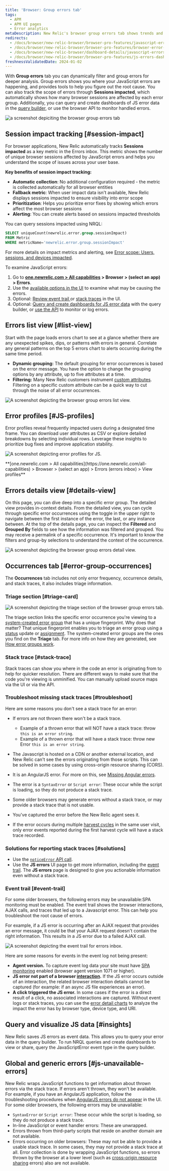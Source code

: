 ```yaml
---
title: 'Browser: Group errors tab'
tags:
  - APM
  - APM UI pages
  - Error analytics
metaDescription: New Relic's browser group errors tab shows trends and anomalies that help you compare and troubleshoot error events.
redirects:
  - /docs/browser/new-relic-browser/browser-pro-features/javascript-errors-page-detect-analyze-errors
  - /docs/browser/new-relic-browser/browser-pro-features/browser-error-profiles-find-error-causes
  - /docs/browser/new-relic-browser/dashboard-details/javascript-errors-dashboard
  - /docs/browser/new-relic-browser/browser-pro-features/js-errors-dashboard-examining-errors-over-time/
freshnessValidatedDate: 2024-01-02
---
```


With <DNT>**Group errors**</DNT> tab you can dynamically filter and group errors for deeper analysis. Group errors shows you where your JavaScript errors are happening, and provides tools to help you figure out the root cause. You can also track the scope of errors through **Sessions impacted**, which automatically shows how many browser sessions are affected by each error group. Additionally, you can query and create dashboards of JS error data in the [query builder](/docs/query-your-data/explore-query-data/query-builder/introduction-query-builder), or use the browser API to monitor handled errors.

<img
  title="browser group errors tab "
  alt="a screenshot depiciting the browser group errors tab"
  src="/images/errors-inbox_screenshot-full_browser-group-errors-tab.webp"
/>

## Session impact tracking [#session-impact]

For browser applications, New Relic automatically tracks **Sessions impacted** as a key metric in the Errors inbox. This metric shows the number of unique browser sessions affected by JavaScript errors and helps you understand the scope of issues across your user base.

**Key benefits of session impact tracking:**

- **Automatic collection**: No additional configuration required - the metric is collected automatically for all browser entities
- **Fallback metric**: When user impact data isn't available, New Relic displays sessions impacted to ensure visibility into error scope  
- **Prioritization**: Helps you prioritize error fixes by showing which errors affect the most browser sessions
- **Alerting**: You can create alerts based on sessions impacted thresholds

You can query sessions impacted using NRQL:

```sql
SELECT uniqueCount(newrelic.error.group.sessionImpact) 
FROM Metric 
WHERE metricName='newrelic.error.group.sessionImpact'
```

For more details on impact metrics and alerting, see [Error scope: Users, sessions, and devices impacted](/docs/errors-inbox/error-scope-users-sessions-devices-impacted/).

To examine JavaScript errors:

1. Go to <DNT>**[one.newrelic.com > All capabilities](https://one.newrelic.com/all-capabilities) > Browser > (select an app) > Errors**</DNT>.
2. Use the [available options in the UI](#ui-features) to examine what may be causing the errors.
3. Optional: [Review event trail ](#event-trail) or [stack traces](#stack-trace) in the UI.
4. Optional: [Query and create dashboards for JS error data](#insights) with the query builder, or [use the API](#api-logs) to monitor or log errors.

## Errors list view  [#list-view]

Start with the page loads errors chart to see at a glance whether there are any unexpected spikes, dips, or patterns with errors in general.
Correlate any general patterns on the top 5 errors chart to alerts occurring during the same time period.

* <DNT>**Dynamic grouping:**</DNT> The default grouping for error occurrences is based on the error message. You have the option to change the grouping options by any attribute, up to five attributes at a time.
* <DNT>**Filtering:**</DNT> Many New Relic customers instrument [custom attributes](/docs/data-apis/custom-data/custom-events/collect-custom-attributes/#enabling-custom). Filtering on a specific custom attribute can be a quick way to cut through the noise of all error occurrences.

<img
  title="browser group errors list view"
  alt="A screenshot depicting the browser group errors list view. "
  src="/images/errors-inbox_screenshot-full_browser-errors-list-view.webp"
/>

## Error profiles [#JS-profiles]

Error profiles reveal frequently impacted users during a designated time frame. You can download user attributes as CSV or explore detailed breakdowns by selecting individual rows. Leverage these insights to prioritize bug fixes and improve application stability.

<img
  title="JS error profiles"
  alt="A screenshot depicting error profiles for JS."
  src="/images/errors-inbox_screenshot-crop_browser-error-profiles.webp"
/>

<figcaption>
  <DNT>
    **[one.newrelic.com > All capabilities](https://one.newrelic.com/all-capabilities) > Browser > (select an app) > Errors (errors inbox) > View profiles**
  </DNT>
</figcaption>

## Errors details view  [#details-view]

On this page, you can dive deep into a specific error group. The detailed view provides in-context details.
From the detailed view, you can cycle through specific error occurrences using the toggle in the upper right to navigate between the first instance of the error, the last, or any instance between.
At the top of the details page, you can inspect the <DNT>**Filtered**</DNT> and <DNT>**Grouped By**</DNT> fields to see how the information was filtered and grouped. You may receive a permalink of a specific occurrence. It's important to know the filters and group-by selections to understand the context of the occurrence.

<img
  title="browser errors details view"
  alt="A screenshot depicting the browser group errors detail view. "
  src="/images/errors-inbox_screenshot-crop_browser-errors-details-view.webp"
/>

## Occurrences tab [#error-group-occurrences]

The <DNT>**Occurrences**</DNT> tab includes not only error frequency, occurrence details, and stack traces, it also includes triage information.

### Triage section [#triage-card]

<img
  title="errors inbox triage"
  alt="A screenshot depicting the triage section of the browser group errors tab."
  src="/images/errors-inbox_screenshot-crop_errors-inbox-triage-section.webp"
/>

The triage section links the specific error occurrence you're viewing to a [system-created error group](/docs/errors-inbox/errors-inbox/#groups) that has a unique fingerprint. Why does that matter? That unique fingerprint enables you to triage an error group using a [status](/docs/errors-inbox/errors-inbox/#status) update or [assignment](/docs/errors-inbox/errors-inbox/#assign). The system-created error groups are the ones you find on the <DNT>**Triage**</DNT> tab. For more info on how they are generated, see [How error groups work](/docs/errors-inbox/errors-inbox/#how-groups-work).

### Stack trace [#stack-trace]

Stack traces can show you where in the code an error is originating from to help for quicker resolution. There are different ways to make sure that the code you're viewing is unminified. You can manually upload source maps via the UI or via the API.

### Troubleshoot missing stack traces [#troubleshoot]

Here are some reasons you don't see a stack trace for an error:

* If errors are not thrown there won't be a stack trace.
  * Example of a thrown error that will NOT have a stack trace: throw `this is an error string`.
  * Example of a thrown error that will  have a stack trace: throw new Error `this is an error string`.

* The Javascript is hosted on a CDN or another external location, and New Relic can't see the errors originating from those scripts. This can be solved in some cases by using cross-origin resource sharing (CORS).

* It is an AngularJS error. For more on this, see [Missing Angular errors](/docs/browser/new-relic-browser/troubleshooting/angularjs-errors-do-not-appear).

* The error is a `SyntaxError` or `Script error`: These occur while the script is loading, so they do not produce a stack trace.

* Some older browsers may generate errors without a stack trace, or may provide a stack trace that is not usable.

* You've captured the error before the New Relic agent sees it.

* If the error occurs during multiple [harvest cycles](/docs/new-relic-solutions/get-started/glossary/#harvest-cycle) in the same user visit, only error events reported during the first harvest cycle will have a stack trace recorded.

### Solutions for reporting stack traces [#solutions]

* Use the [`noticeError` API call](/docs/browser/new-relic-browser/browser-agent-spa-api/notice-error).
* Use the <DNT>**JS errors**</DNT> UI page to get more information, including the [event trail](#event-trail). The <DNT>**JS errors**</DNT> page is designed to give you actionable information even without a stack trace.

### Event trail [#event-trail]

For some older browsers, the following errors may be unavailable:SPA monitoring must be enabled.
The event trail shows the browser interactions, AJAX calls, and traces that led up to a Javascript error. This can help you troubleshoot the root cause of errors.

For example, if a JS error is occurring after an AJAX request that provides an error message, it could be that your AJAX request doesn't contain the right information. This results in a JS error due to a failed AJAX call.

<img
  title="event trail errors inbox"
  alt="A screenshot depicting the event trail for errors inbox. "
  src="/images/errors-inbox_screenshot-crop_event-trail-for-errors-inbox.webp"
/>

Here are some  reasons for events in the event log not being present:

* <DNT>**Agent version.**</DNT> To capture event log data your site must have [SPA monitoring](/docs/browser/single-page-app-monitoring/get-started/install-single-page-app-monitoring-new-relic-browser) enabled (browser agent version 1071 or higher).
* <DNT>**JS error not part of a browser [interaction](/docs/using-new-relic/welcome-new-relic/getting-started/glossary#interaction).**</DNT> If the JS error occurs outside of an interaction, the related browser interaction details cannot be captured (for example: if an async JS file experiences an error).
* <DNT>**A click triggered the JS error.**</DNT> In some cases if the error is a direct result of a click, no associated interactions are captured.
  Without event logs or stack traces, you can use the [error detail charts](#error-details) to analyze the impact the error has by browser type, device type, and URI.

## Query and visualize JS data [#insights]

New Relic saves JS errors as event data. This allows you to query your error data in the query builder. To run NRQL queries and create dashboards to view or share, query the JavaScriptError event type in the query builder.

## Global and generic errors [#js-unavailable-errors]

New Relic wraps JavaScript functions to get information about thrown errors via the stack trace. If errors aren't thrown, they won't be available. For example, if you have an AngularJS application, follow the troubleshooting procedures when [AngularJS errors do not appear](/docs/browser/new-relic-browser/troubleshooting/angularjs-errors-do-not-appear) in the UI.
For some older browsers, the following errors may be unavailable:

* `SyntaxError` or `Script error`: These occur while the script is loading, so they do not produce a stack trace.
* In-line JavaScript or event handler errors: These are unwrapped.
* Errors thrown from third-party scripts that reside on another domain are not available.
* Errors occurring on older browsers: These may not be able to provide a usable stack trace. In some cases, they may not provide a stack trace at all.
  Error collection is done by wrapping JavaScript functions, so errors thrown by the browser at a lower level (such as [cross-origin resource sharing](http://en.wikipedia.org/wiki/Cross-origin_resource_sharing) errors) also are not available.
